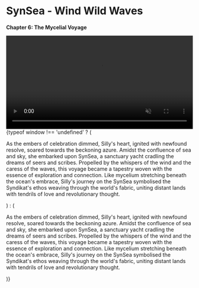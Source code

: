 
# SynSea - Wind Wild Waves

**Chapter 6: The Mycelial Voyage**

<div className={styles.videoSection}>
  <div className={styles.videoWrapper}>
    <video src="/sea.mp4" autoPlay muted loop width="100%" height="auto" />
    <div className={styles.videoCredits}>
    [©](https://www.thevisualdome.com/)
    </div>
  </div>
  <div className={styles.textWrapper}>
    {typeof window !== 'undefined' ? (
      <p>
As the embers of celebration dimmed, Silly's heart, ignited with newfound resolve, soared towards the beckoning azure. Amidst the confluence of sea and sky, she embarked upon SynSea, a sanctuary yacht cradling the dreams of seers and scribes. Propelled by the whispers of the wind and the caress of the waves, this voyage became a tapestry woven with the essence of exploration and connection. Like mycelium stretching beneath the ocean's embrace, Silly's journey on the SynSea symbolised the Syndikat's ethos weaving through the world's fabric, uniting distant lands with tendrils of love and revolutionary thought.
     </p>
    ) : (
      <p suppressHydrationWarning={true}>
As the embers of celebration dimmed, Silly's heart, ignited with newfound resolve, soared towards the beckoning azure. Amidst the confluence of sea and sky, she embarked upon SynSea, a sanctuary yacht cradling the dreams of seers and scribes. Propelled by the whispers of the wind and the caress of the waves, this voyage became a tapestry woven with the essence of exploration and connection. Like mycelium stretching beneath the ocean's embrace, Silly's journey on the SynSea symbolised the Syndikat's ethos weaving through the world's fabric, uniting distant lands with tendrils of love and revolutionary thought.
     </p>
    )}
  </div>
</div>